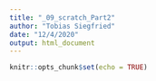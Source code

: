 ```yaml
---
title: "_09_scratch_Part2"
author: "Tobias Siegfried"
date: "12/4/2020"
output: html_document
---
```


```r
knitr::opts_chunk$set(echo = TRUE)
```

